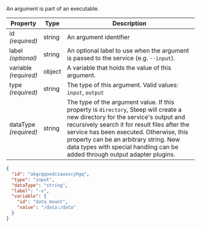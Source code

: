 
An argument is part of an <ScrollLink href="#executables">executable</ScrollLink>.

| Property                  | Type   | Description
| ------------------------- | ------ | -----------
| id<br/>*(required)*       | string | An argument identifier
| label<br/>*(optional)*    | string | An optional label to use when the argument is passed to the service (e.g. `--input`).
| variable<br/>*(required)* | object | A <ScrollLink href="#argument-variables">variable</ScrollLink> that holds the value of this argument.
| type<br/>*(required)*     | string | The type of this argument. Valid values: `input`, `output`
| dataType<br/>*(required)* | string | The type of the argument value. If this property is `directory`, Steep will create a new directory for the service's output and recursively search it for result files after the service has been executed. Otherwise, this property can be an arbitrary string. New data types with special handling can be added through <ScrollLink href="#output-adapters">output adapter plugins</ScrollLink>.

<CodeExample title="Example:">

```json code-example
{
  "id": "akqcqqoedcsaoescyhgq",
  "type": "input",
  "dataType": "string",
  "label": "-v",
  "variable": {
    "id": "data_mount",
    "value": "/data:/data"
  }
}
```

</CodeExample>
